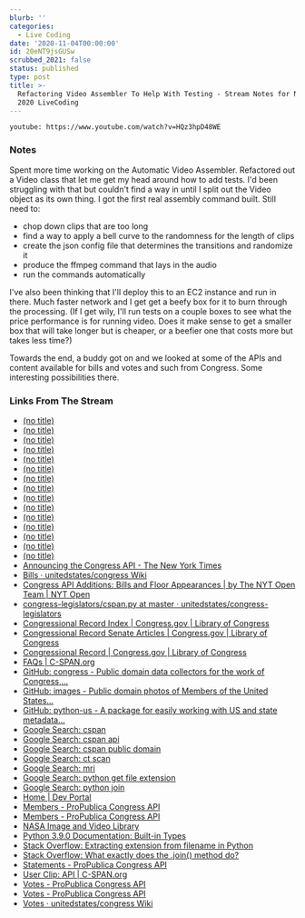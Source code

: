 ```yaml
---
blurb: ''
categories:
  - Live Coding
date: '2020-11-04T00:00:00'
id: 20eNT9jsGUSw
scrubbed_2021: false
status: published
type: post
title: >-
  Refactoring Video Assembler To Help With Testing - Stream Notes for November 4
  2020 LiveCoding
---
```


`youtube: https://www.youtube.com/watch?v=HQz3hpD48WE`

### Notes

Spent more time working on the Automatic Video Assembler. Refactored out a Video class that let me get my head around how to add tests. I'd been struggling with that but couldn't find a way in until I split out the Video object as its own thing. I got the first real assembly command built. Still need to:

- chop down clips that are too long
- find a way to apply a bell curve to the randomness for the length of clips
- create the json config file that determines the transitions and randomize it
- produce the ffmpeg command that lays in the audio
- run the commands automatically

I've also been thinking that I'll deploy this to an EC2 instance and run in there. Much faster network and I get get a beefy box for it to burn through the processing. (If I get wily, I'll run tests on a couple boxes to see what the price performance is for running video. Does it make sense to get a smaller box that will take longer but is cheaper, or a beefier one that costs more but takes less time?)

Towards the end, a buddy got on and we looked at some of the APIs and content available for bills and votes and such from Congress. Some interesting possibilities there. 


### Links From The Stream

- [(no title)](https://images-assets.nasa.gov/video/40_SmallestTerrestrialPlanet/collection.json)
- [(no title)](https://images-assets.nasa.gov/video/E8_20_Years_of_Science/E8_20_Years_of_Science~orig.mp4)
- [(no title)](https://images-assets.nasa.gov/video/NHQ_2015_1204_TWAN/NHQ_2015_1204_TWAN~orig.mp4)
- [(no title)](https://images-assets.nasa.gov/video/127_GeminidsDawn/127_GeminidsDawn~orig.mp4)
- [(no title)](https://github.com/unitedstates)
- [(no title)](https://theunitedstates.io/)
- [(no title)](https://pinboard.in/u:alanWsmith/t:APIs/)
- [(no title)](https://www.congress.gov/congressional-record)
- [(no title)](https://www.congress.gov/congressional-record/2020/11/2/daily-digest)
- [(no title)](https://www.congress.gov/congressional-record/2020/9/29/senate-section)
- [(no title)](https://www.congress.gov/congressional-record/2020/09/29/senate-section/article/S5895-1)
- [(no title)](https://www.congress.gov/congressional-record/2020/9/29/senate-section/article/S5897-1)
- [(no title)](https://www.congress.gov/congressional-record/2020/9/29/senate-section/article/S5897-2)
- [(no title)](https://clerk.house.gov/evs/2013/roll202.xml)
- [(no title)](https://www.c-span.org/about/copyrightsAndLicensing/)
- [Announcing the Congress API - The New York Times](https://open.blogs.nytimes.com/2009/01/08/introducing-the-congress-api/)
- [Bills · unitedstates/congress Wiki](https://github.com/unitedstates/congress/wiki/bills)
- [Congress API Additions: Bills and Floor Appearances | by The NYT Open Team | NYT Open](https://open.nytimes.com/congress-api-additions-bills-and-floor-appearances-69cc446e806b)
- [congress-legislators/cspan.py at master · unitedstates/congress-legislators](https://github.com/unitedstates/congress-legislators/blob/master/scripts/cspan.py)
- [Congressional Record Index | Congress.gov | Library of Congress](https://www.congress.gov/congressional-record/congressional-record-index)
- [Congressional Record Senate Articles | Congress.gov | Library of Congress](https://www.congress.gov/congressional-record/2020/9/29/senate-section/article/S5895-2)
- [Congressional Record | Congress.gov | Library of Congress](https://www.congress.gov/congressional-record/browse-by-date)
- [FAQs | C-SPAN.org](https://www.c-span.org/about/faq/)
- [GitHub: congress - Public domain data collectors for the work of Congress,...](https://github.com/unitedstates/congress)
- [GitHub: images - Public domain photos of Members of the United States...](https://github.com/unitedstates/images)
- [GitHub: python-us - A package for easily working with US and state metadata...](https://github.com/unitedstates/python-us)
- [Google Search: cspan](https://www.google.com/search?client=safari&rls=en&q=cspan&ie=UTF-8&oe=UTF-8)
- [Google Search: cspan api](https://www.google.com/search?client=safari&rls=en&q=cspan+api&ie=UTF-8&oe=UTF-8)
- [Google Search: cspan public domain](https://www.google.com/search?client=safari&rls=en&q=cspan+public+domain&ie=UTF-8&oe=UTF-8)
- [Google Search: ct scan](https://www.google.com/search?client=safari&rls=en&q=ct+scan&ie=UTF-8&oe=UTF-8)
- [Google Search: mri](https://www.google.com/search?client=safari&rls=en&q=mri&ie=UTF-8&oe=UTF-8)
- [Google Search: python get file extension](https://www.google.com/search?client=safari&rls=en&q=python+get+file+extension&ie=UTF-8&oe=UTF-8)
- [Google Search: python join](https://www.google.com/search?client=safari&rls=en&q=python+join&ie=UTF-8&oe=UTF-8)
- [Home | Dev Portal](https://developer.nytimes.com/)
- [Members - ProPublica Congress API](https://projects.propublica.org/api-docs/congress-api/members/#office-expenses)
- [Members - ProPublica Congress API](https://projects.propublica.org/api-docs/congress-api/members/)
- [NASA Image and Video Library](https://images.nasa.gov/)
- [Python 3.9.0 Documentation: Built-in Types](https://docs.python.org/3/library/stdtypes.html)
- [Stack Overflow: Extracting extension from filename in Python](https://stackoverflow.com/questions/541390/extracting-extension-from-filename-in-python)
- [Stack Overflow: What exactly does the .join() method do?](https://stackoverflow.com/questions/1876191/what-exactly-does-the-join-method-do)
- [Statements - ProPublica Congress API](https://projects.propublica.org/api-docs/congress-api/statements/)
- [User Clip: API | C-SPAN.org](https://www.c-span.org/video/?c4630366/user-clip-api)
- [Votes - ProPublica Congress API](https://projects.propublica.org/api-docs/congress-api/votes/)
- [Votes - ProPublica Congress API](https://projects.propublica.org/api-docs/congress-api/votes/#get-votes-by-type)
- [Votes · unitedstates/congress Wiki](https://github.com/unitedstates/congress/wiki/votes)
